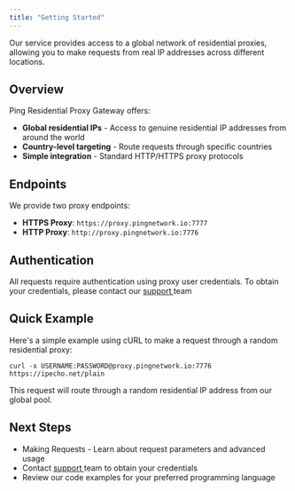 ```yaml
---
title: "Getting Started"
---
```


Our service provides access to a global network of residential proxies, allowing you to make requests from real IP addresses across different locations.

## Overview

Ping Residential Proxy Gateway offers:

- **Global residential IPs** - Access to genuine residential IP addresses from around the world
- **Country-level targeting** - Route requests through specific countries
- **Simple integration** - Standard HTTP/HTTPS proxy protocols

## Endpoints

We provide two proxy endpoints:

- **HTTPS Proxy**: `https://proxy.pingnetwork.io:7777`
- **HTTP Proxy**: `http://proxy.pingnetwork.io:7776`

## Authentication

All requests require authentication using proxy user credentials. To obtain your credentials, please contact our [support ](https://docs.pingnetwork.io/help/support)team

## Quick Example

Here's a simple example using cURL to make a request through a random residential proxy:

```
curl -x USERNAME:PASSWORD@proxy.pingnetwork.io:7776 https://ipecho.net/plain
```

This request will route through a random residential IP address from our global pool.

## Next Steps

- Making Requests - Learn about request parameters and advanced usage
- Contact [support ](https://docs.pingnetwork.io/help/support)team to obtain your credentials
- Review our code examples for your preferred programming language
